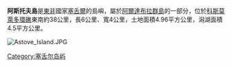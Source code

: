 '''阿斯托夫島'''是[[東非|東非]]國家[[塞舌爾|塞舌爾]]的島嶼，屬於[[阿爾達布拉群島|阿爾達布拉群島]]的一部分，位於[[科斯莫萊多環礁|科斯莫萊多環礁]]東南約38公里，長6公里、寬4公里，土地面積4.96平方公里，潟湖面積4.5平方公里。

[[Image:Astove_Island.JPG|right]]
{{coord|10|06|S|47|45|E|display=title}}

{{Seychelles-geo-stub}}

[[Category:塞舌尔岛屿|Category:塞舌尔岛屿]]